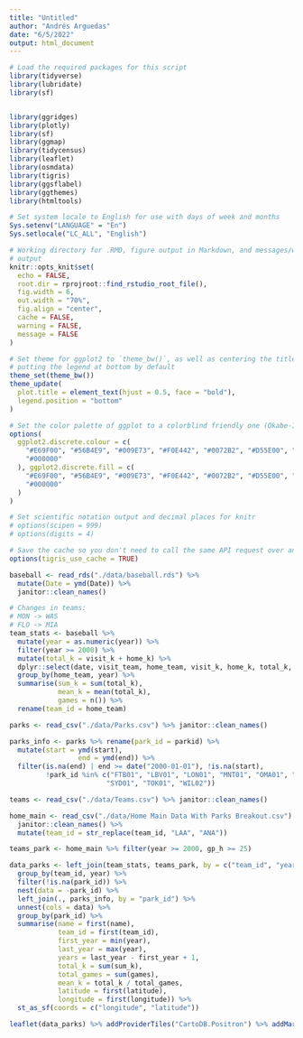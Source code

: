 ```yaml
---
title: "Untitled"
author: "Andrés Arguedas"
date: "6/5/2022"
output: html_document
---
```


```r
# Load the required packages for this script
library(tidyverse)
library(lubridate)
library(sf)


library(ggridges)
library(plotly)
library(sf)
library(ggmap)
library(tidycensus)
library(leaflet)
library(osmdata)
library(tigris)
library(ggsflabel)
library(ggthemes)
library(htmltools)

# Set system locale to English for use with days of week and months
Sys.setenv("LANGUAGE" = "En")
Sys.setlocale("LC_ALL", "English")

# Working directory for .RMD, figure output in Markdown, and messages/warnings
# output
knitr::opts_knit$set(
  echo = FALSE,
  root.dir = rprojroot::find_rstudio_root_file(),
  fig.width = 6,
  out.width = "70%",
  fig.align = "center",
  cache = FALSE,
  warning = FALSE,
  message = FALSE
)

# Set theme for ggplot2 to `theme_bw()`, as well as centering the title and
# putting the legend at bottom by default
theme_set(theme_bw())
theme_update(
  plot.title = element_text(hjust = 0.5, face = "bold"),
  legend.position = "bottom"
)

# Set the color palette of ggplot to a colorblind friendly one (Okabe-Ito)
options(
  ggplot2.discrete.colour = c(
    "#E69F00", "#56B4E9", "#009E73", "#F0E442", "#0072B2", "#D55E00", "#CC79A7",
    "#000000"
  ), ggplot2.discrete.fill = c(
    "#E69F00", "#56B4E9", "#009E73", "#F0E442", "#0072B2", "#D55E00", "#CC79A7",
    "#000000"
  )
)

# Set scientific notation output and decimal places for knitr
# options(scipen = 999)
# options(digits = 4)

# Save the cache so you don't need to call the same API request over and over
options(tigris_use_cache = TRUE)
```


```r
baseball <- read_rds("./data/baseball.rds") %>% 
  mutate(Date = ymd(Date)) %>% 
  janitor::clean_names()

# Changes in teams:
# MON -> WAS
# FLO -> MIA
team_stats <- baseball %>% 
  mutate(year = as.numeric(year)) %>% 
  filter(year >= 2000) %>% 
  mutate(total_k = visit_k + home_k) %>% 
  dplyr::select(date, visit_team, home_team, visit_k, home_k, total_k, year) %>% 
  group_by(home_team, year) %>% 
  summarise(sum_k = sum(total_k),
            mean_k = mean(total_k),
            games = n()) %>% 
  rename(team_id = home_team)

parks <- read_csv("./data/Parks.csv") %>% janitor::clean_names()

parks_info <- parks %>% rename(park_id = parkid) %>% 
  mutate(start = ymd(start),
                 end = ymd(end)) %>% 
  filter(is.na(end) | end >= date("2000-01-01"), !is.na(start),
         !park_id %in% c("FTB01", "LBV01", "LON01", "MNT01", "OMA01", "SJU01",
                        "SYD01", "TOK01", "WIL02"))

teams <- read_csv("./data/Teams.csv") %>% janitor::clean_names()

home_main <- read_csv("./data/Home Main Data With Parks Breakout.csv") %>% 
  janitor::clean_names() %>% 
  mutate(team_id = str_replace(team_id, "LAA", "ANA"))

teams_park <- home_main %>% filter(year >= 2000, gp_h >= 25)

data_parks <- left_join(team_stats, teams_park, by = c("team_id", "year")) %>% 
  group_by(team_id, year) %>% 
  filter(!is.na(park_id)) %>% 
  nest(data = -park_id) %>% 
  left_join(., parks_info, by = "park_id") %>% 
  unnest(cols = data) %>% 
  group_by(park_id) %>% 
  summarise(name = first(name),
            team_id = first(team_id),
            first_year = min(year),
            last_year = max(year),
            years = last_year - first_year + 1,
            total_k = sum(sum_k),
            total_games = sum(games),
            mean_k = total_k / total_games,
            latitude = first(latitude),
            longitude = first(longitude)) %>% 
  st_as_sf(coords = c("longitude", "latitude"))

leaflet(data_parks) %>% addProviderTiles("CartoDB.Positron") %>% addMarkers()
```

